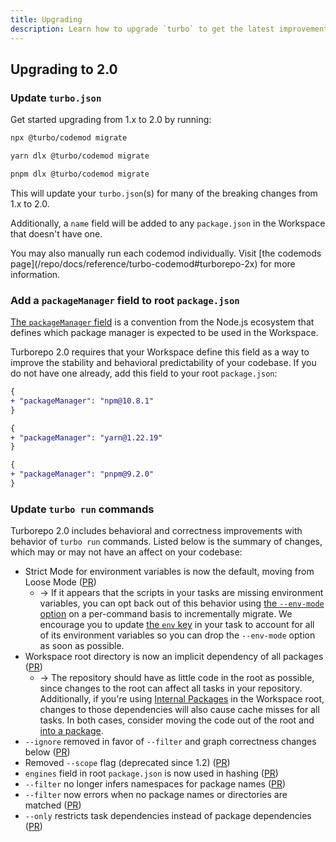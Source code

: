 ```yaml
---
title: Upgrading
description: Learn how to upgrade `turbo` to get the latest improvements to your repository.
---
```



## Upgrading to 2.0

<Steps>
<Step>

### Update `turbo.json`

Get started upgrading from 1.x to 2.0 by running:

<PackageManagerTabs>

<Tab>

```bash title="Terminal"
npx @turbo/codemod migrate
```

</Tab>

<Tab>

```bash title="Terminal"
yarn dlx @turbo/codemod migrate
```

</Tab>

<Tab>

```bash title="Terminal"
pnpm dlx @turbo/codemod migrate
```

</Tab>

</PackageManagerTabs>

This will update your `turbo.json`(s) for many of the breaking changes from 1.x to 2.0.

Additionally, a `name` field will be added to any `package.json` in the Workspace that doesn't have one.

<Callout type="good-to-know">
  You may also manually run each codemod individually. Visit [the codemods
  page](/repo/docs/reference/turbo-codemod#turborepo-2x) for more information.
</Callout>

</Step>

<Step>

### Add a `packageManager` field to root `package.json`

[The `packageManager` field](https://nodejs.org/api/packages.html#packagemanager) is a convention from the Node.js ecosystem that defines which package manager is expected to be used in the Workspace.

Turborepo 2.0 requires that your Workspace define this field as a way to improve the stability and behavioral predictability of your codebase. If you do not have one already, add this field to your root `package.json`:

<PackageManagerTabs>
<Tab>

```diff title="./package.json"
{
+ "packageManager": "npm@10.8.1"
}
```

</Tab>

<Tab>

```diff title="./package.json"
{
+ "packageManager": "yarn@1.22.19"
}
```

</Tab>

<Tab>

```diff title="./package.json"
{
+ "packageManager": "pnpm@9.2.0"
}
```

</Tab>
</PackageManagerTabs>

</Step>

<Step>

### Update `turbo run` commands

Turborepo 2.0 includes behavioral and correctness improvements with behavior of `turbo run` commands. Listed below is the summary of changes, which may or may not have an affect on your codebase:

- Strict Mode for environment variables is now the default, moving from Loose Mode ([PR](https://github.com/vercel/turborepo/pull/8182))
  - → If it appears that the scripts in your tasks are missing environment variables, you can opt back out of this behavior using [the `--env-mode` option](/repo/docs/reference/run#--env-mode-option) on a per-command basis to incrementally migrate. We encourage you to update [the `env` key](/repo/docs/reference/configuration#env) in your task to account for all of its environment variables so you can drop the `--env-mode` option as soon as possible.
- Workspace root directory is now an implicit dependency of all packages ([PR](https://github.com/vercel/turborepo/pull/8202))
  - → The repository should have as little code in the root as possible, since changes to the root can affect all tasks in your repository. Additionally, if you're using [Internal Packages]() in the Workspace root, changes to those dependencies will also cause cache misses for all tasks. In both cases, consider moving the code out of the root and [into a package](/repo/docs/crafting-your-repository/structuring-a-repository).
- `--ignore` removed in favor of `--filter` and graph correctness changes below ([PR](https://github.com/vercel/turborepo/pull/8201))
- Removed `--scope` flag (deprecated since 1.2) ([PR](https://github.com/vercel/turborepo/pull/7970))
- `engines` field in root `package.json` is now used in hashing ([PR](https://github.com/vercel/turborepo/pull/8173))
- `--filter` no longer infers namespaces for package names ([PR](https://github.com/vercel/turborepo/pull/8137))
- `--filter` now errors when no package names or directories are matched ([PR](https://github.com/vercel/turborepo/pull/8142))
- `--only` restricts task dependencies instead of package dependencies ([PR](https://github.com/vercel/turborepo/pull/8163))

</Step>
</Steps>

